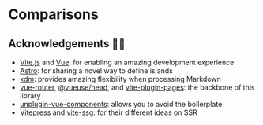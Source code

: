 [îles]: https://github.com/ElMassimo/iles
[Vite.js]: https://vitejs.dev/
[Vue]: https://v3.vuejs.org/
[MDX]: https://mdxjs.com/
[xdm]: https://github.com/wooorm/xdm
[Astro]: https://docs.astro.build/core-concepts/component-hydration
[Vitepress]: https://vitepress.vuejs.org/
[vite-ssg]: https://github.com/antfu/vite-ssg
[vite-plugin-pages]: https://github.com/hannoeru/vite-plugin-pages
[unplugin-vue-components]: https://github.com/antfu/unplugin-vue-components

# Comparisons

## Acknowledgements 🙇‍♂️

- [Vite.js] and [Vue]: for enabling an amazing development experience
- [Astro](https://astro.build): for sharing a novel way to define islands
- [xdm]: provides amazing flexibility when processing Markdown
- [vue-router], [@vueuse/head], and [vite-plugin-pages]: the backbone of this library
- [unplugin-vue-components]: allows you to avoid the boilerplate
- [Vitepress] and [vite-ssg]: for their different ideas on SSR

[vue-router]: https://next.router.vuejs.org/
[@vueuse/head]: https://github.com/vueuse/head

